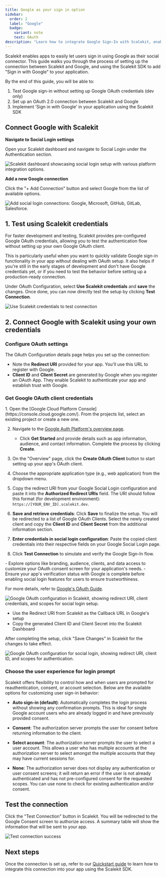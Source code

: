 ```yaml
---
title: Google as your sign in option
sidebar:
  order: 2
  label: "Google"
  badge:
    variant: note
    text: OAuth
description: "Learn how to integrate Google Sign-In with Scalekit, enabling secure social authentication for your users with step-by-step OAuth configuration instructions."
---
```



Scalekit enables apps to easily let users sign in using Google as their social connector. This guide walks you through the process of setting up the connection between Scalekit and Google, and using the Scalekit SDK to add "Sign in with Google" to your application.

By the end of this guide, you will be able to:

1. Test Google sign-in without setting up Google OAuth credentials (dev only)
2. Set up an OAuth 2.0 connection between Scalekit and Google
3. Implement 'Sign in with Google' in your application using the Scalekit SDK

## Connect Google with Scalekit

**Navigate to Social Login settings**

Open your Scalekit dashboard and navigate to Social Login under the Authentication section.

![Scalekit dashboard showcasing social login setup with various platform integration options.](@/assets/docs/common/social-connections/1-navigate-to-social-logins.png)

**Add a new Google connection**

Click the "+ Add Connection" button and select Google from the list of available options.

![Add social login connections: Google, Microsoft, GitHub, GitLab, Salesforce.](@/assets/docs/common/social-connections/2-list-social-logins.png)

## 1. Test using Scalekit credentials

For faster development and testing, Scalekit provides pre-configured Google OAuth credentials, allowing you to test the authentication flow without setting up your own Google OAuth client.

This is particularly useful when you want to quickly validate Google sign-in functionality in your app without dealing with OAuth setup. It also helps if you're still in the early stages of development and don't have Google credentials yet, or if you need to test the behavior before setting up a production-ready connection.

Under OAuth Configuration, select **Use Scalekit credentials** and **save** the changes. Once done, you can now directly test the setup by clicking **Test Connection**.

![Use Scalekit credentials to test connection](@/assets/docs/common/social-connections/2-1-test-scalekit-credentials.png)


## 2. Connect Google with Scalekit using your own credentials

### Configure OAuth settings

The OAuth Configuration details page helps you set up the connection:

- Note the **Redirect URI** provided for your app. You'll use this URL to register with Google.
- **Client ID** and **Client Secret** are generated by Google when you register an OAuth App. They enable Scalekit to authenticate your app and establish trust with Google.

### Get Google OAuth client credentials

<Steps>
1. Open the [Google Cloud Platform Console](https://console.cloud.google.com/). From the projects list, select an existing project or create a new one.

2. Navigate to the [Google Auth Platform's overview page](https://console.cloud.google.com/auth/overview).
   - Click **Get Started** and provide details such as app information, audience, and contact information. Complete the process by clicking **Create**.

3. On the "Overview" page, click the **Create OAuth Client** button to start setting up your app's OAuth client.

4. Choose the appropriate application type (e.g., web application) from the dropdown menu.

5. Copy the redirect URI from your Google Social Login configuration and paste it into the **Authorized Redirect URIs** field. The URI should follow this format (for development environment): `https://[YOUR_ENV_ID].scalekit.dev`.

6. **Save and retrieve credentials**: Click **Save** to finalize the setup. You will be redirected to a list of Google OAuth Clients. Select the newly created client and copy the **Client ID** and **Client Secret** from the additional information section.

7. **Enter credentials in social login configuration**: Paste the copied client credentials into their respective fields on your Google Social Login page.

8. Click **Test Connection** to simulate and verify the Google Sign-In flow.
</Steps>

<Aside type="note">
- Explore options like branding, audience, clients, and data access to customize your OAuth consent screen for your application's needs.
- Ensure your app's verification status with Google is complete before enabling social login features for users to ensure trustworthiness.
</Aside>

For more details, refer to [Google's OAuth Guide](https://support.google.com/cloud/answer/6158849).

![Google OAuth configuration in Scalekit, showing redirect URI, client credentials, and scopes for social login setup.](@/assets/docs/common/social-connections/3-google-oauth-config.png)

- Use the Redirect URI from Scalekit as the Callback URL in Google's setup
- Copy the generated Client ID and Client Secret into the Scalekit Dashboard

After completing the setup, click "Save Changes" in Scalekit for the changes to take effect.

![Google OAuth configuration for social login, showing redirect URI, client ID, and scopes for authentication.](@/assets/docs/guides/social-connections/google-social/4-after-oauth-config.png)

### Choose the user experience for login prompt

Scalekit offers flexibility to control how and when users are prompted for reauthentication, consent, or account selection. Below are the available options for customizing user sign-in behavior:

- **Auto sign-in (default)**:
  Automatically completes the login process without showing any confirmation prompts. This is ideal for single Google account users who are already logged in and have previously provided consent.

- **Consent**:
  The authorization server prompts the user for consent before returning information to the client.

- **Select account**:
  The authorization server prompts the user to select a user account. This allows a user who has multiple accounts at the authorization server to select amongst the multiple accounts that they may have current sessions for.

- **None**:
  The authorization server does not display any authentication or user consent screens; it will return an error if the user is not already authenticated and has not pre-configured consent for the requested scopes. You can use none to check for existing authentication and/or consent.

## Test the connection

Click the "Test Connection" button in Scalekit. You will be redirected to the Google Consent screen to authorize access. A summary table will show the information that will be sent to your app.

![Test connection success](@/assets/docs/guides/social-connections/google-social/5-successful-test-connection.png)

## Next steps

Once the connection is set up, refer to our [Quickstart guide](/manual/social-logins-quickstart) to learn how to integrate this connection into your app using the Scalekit SDK.
